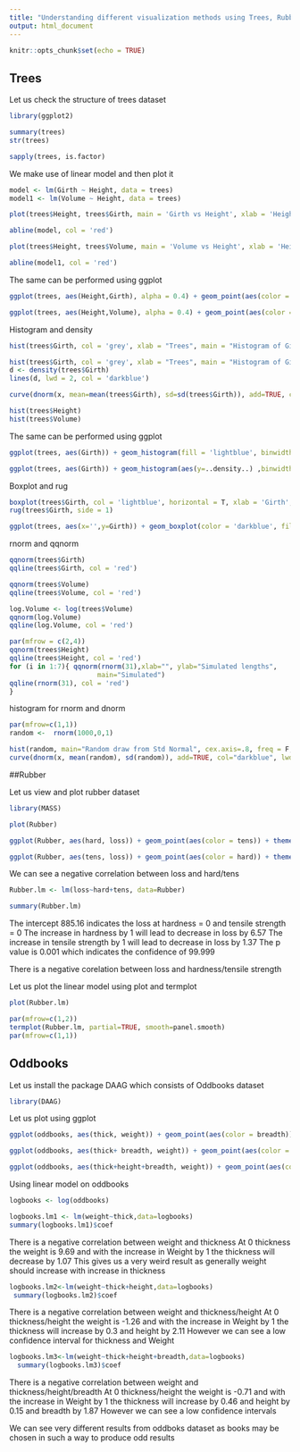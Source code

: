 ---
title: "Understanding different visualization methods using Trees, Rubber and oddbooks dataset"
output: html_document
---

```{r setup, include=FALSE}
knitr::opts_chunk$set(echo = TRUE)
```

## Trees
Let us check the structure of trees dataset
```{r trees}
library(ggplot2)

summary(trees)
str(trees)

sapply(trees, is.factor)
```

We make use of linear model and then plot it

```{r plot }
model <- lm(Girth ~ Height, data = trees)
model1 <- lm(Volume ~ Height, data = trees)

plot(trees$Height, trees$Girth, main = 'Girth vs Height', xlab = 'Height', ylab = 'Girth', col = 'blue')

abline(model, col = 'red')

plot(trees$Height, trees$Volume, main = 'Volume vs Height', xlab = 'Height', ylab = 'Volume', col = 'blue')

abline(model1, col = 'red')

```

The same can be performed using ggplot
```{r using ggplot}
ggplot(trees, aes(Height,Girth), alpha = 0.4) + geom_point(aes(color = Volume)) + theme_bw() +geom_smooth(method = 'lm', formula = y ~x, se = F) + scale_color_continuous(high = "#FF6E2E", low = "#55D8CE")

ggplot(trees, aes(Height,Volume), alpha = 0.4) + geom_point(aes(color = Girth)) + theme_bw() +geom_smooth(method = 'lm', formula = y ~x, se = F) + scale_color_continuous(high = "#FF6E2E", low = "#55D8CE")

```

Histogram and density 

```{R Hist}
hist(trees$Girth, col = 'grey', xlab = "Trees", main = "Histogram of Girth", breaks = 5 ) 

hist(trees$Girth, col = 'grey', xlab = "Trees", main = "Histogram of Girth", freq = F) 
d <- density(trees$Girth)
lines(d, lwd = 2, col = 'darkblue')

curve(dnorm(x, mean=mean(trees$Girth), sd=sd(trees$Girth)), add=TRUE, col='red', lwd=2)

hist(trees$Height)
hist(trees$Volume)
```





The same can be performed using ggplot
```{R hist ggplot}
ggplot(trees, aes(Girth)) + geom_histogram(fill = 'lightblue', binwidth = 1, color = 'darkblue') + theme_bw()

ggplot(trees, aes(Girth)) + geom_histogram(aes(y=..density..) ,binwidth = 1, color="darkblue", fill="lightblue" ) + theme_bw() + geom_density(alpha=.2, fill="#FF6666")


```

Boxplot and rug

```{R b}
boxplot(trees$Girth, col = 'lightblue', horizontal = T, xlab = 'Girth', main = 'Tree Girth Data', frame.plot = F, boxwex = 0.6, notch = T)
rug(trees$Girth, side = 1)

ggplot(trees, aes(x='',y=Girth)) + geom_boxplot(color = 'darkblue', fill = 'lightblue', alpha = 0.4)+ theme_bw() + coord_flip() + ggtitle("Tree Girth Data")
```

rnorm and qqnorm

```{R rnorm}
qqnorm(trees$Girth)
qqline(trees$Girth, col = 'red')

qqnorm(trees$Volume)
qqline(trees$Volume, col = 'red')

log.Volume <- log(trees$Volume)
qqnorm(log.Volume)
qqline(log.Volume, col = 'red')

par(mfrow = c(2,4))
qqnorm(trees$Height)
qqline(trees$Height, col = 'red')
for (i in 1:7){ qqnorm(rnorm(31),xlab="", ylab="Simulated lengths",
                      main="Simulated")
qqline(rnorm(31), col = 'red')
}
```


histogram for rnorm and dnorm

```{R hist rnorm}
par(mfrow=c(1,1))
random <-  rnorm(1000,0,1)

hist(random, main="Random draw from Std Normal", cex.axis=.8, freq = F, xlim = c(-4,4))
curve(dnorm(x, mean(random), sd(random)), add=TRUE, col="darkblue", lwd=2)

```

##Rubber

Let us view and plot rubber dataset

```{R rubber}
library(MASS)

plot(Rubber)

ggplot(Rubber, aes(hard, loss)) + geom_point(aes(color = tens)) + theme_bw() +geom_smooth(method = 'lm', formula = y ~x, se = F) + scale_color_continuous(high = "#FF6E2E", low = "#55D8CE")

ggplot(Rubber, aes(tens, loss)) + geom_point(aes(color = hard)) + theme_bw() +geom_smooth(method = 'lm', formula = y ~x, se = F) + scale_color_continuous(high = "#FF6E2E", low = "#55D8CE")

```

We can see a negative correlation between loss and hard/tens

```{r summ}
Rubber.lm <- lm(loss~hard+tens, data=Rubber)

summary(Rubber.lm)
```

The intercept 885.16 indicates the loss at hardness = 0  and tensile strength = 0
The increase in hardness by 1 will lead to decrease in loss by 6.57
The increase in tensile strength by 1 will lead to decrease in loss by 1.37
The p value is 0.001 which indicates the confidence of 99.999

There is a negative corelation between loss and hardness/tensile strength

Let us plot the linear model using plot and termplot

```{r lm }
plot(Rubber.lm)

par(mfrow=c(1,2))
termplot(Rubber.lm, partial=TRUE, smooth=panel.smooth)
par(mfrow=c(1,1))
```


## Oddbooks
Let us install the package DAAG which consists of Oddbooks dataset

```{r od}
library(DAAG)
```

Let us plot using ggplot

```{r gg odd}
ggplot(oddbooks, aes(thick, weight)) + geom_point(aes(color = breadth)) + theme_bw() +geom_smooth(method = 'lm', formula = y ~x, se = F) + scale_color_continuous(high = "#FF6E2E", low = "#55D8CE")

ggplot(oddbooks, aes(thick+ breadth, weight)) + geom_point(aes(color = breadth)) + theme_bw() +geom_smooth(method = 'lm', formula = y ~x, se = F) + scale_color_continuous(high = "#FF6E2E", low = "#55D8CE")

ggplot(oddbooks, aes(thick+height+breadth, weight)) + geom_point(aes(color = thick)) + theme_bw() +geom_smooth(method = 'lm', formula = y ~x, se = F) + scale_color_continuous(high = "#FF6E2E", low = "#55D8CE")

```


Using linear model on oddbooks

```{r odd lm}
logbooks <- log(oddbooks)

logbooks.lm1 <- lm(weight~thick,data=logbooks)
summary(logbooks.lm1)$coef

```

There is a negative correlation between weight and thickness
At 0 thickness the weight is 9.69 and with the increase in Weight by 1 the thickness will decrease by 1.07 
This gives us a very weird result as generally weight should increase with increase in thickness

```{r odd lm1}
logbooks.lm2<-lm(weight~thick+height,data=logbooks)
 summary(logbooks.lm2)$coef
```
There is a negative correlation between weight and thickness/height
 At 0 thickness/height the weight is -1.26 and with the increase in Weight by 1 the thickness will increase by 0.3  and height by 2.11 
However we can see a low confidence interval for thickness and Weight 

```{r odd lm2}
logbooks.lm3<-lm(weight~thick+height+breadth,data=logbooks)
  summary(logbooks.lm3)$coef 
```

There is a negative correlation between weight and thickness/height/breadth
At 0 thickness/height the weight is -0.71 and with the increase in Weight by 1 the thickness will increase by 0.46  and height by 0.15 and breadth by 1.87 
However we can see a low confidence intervals 
  
We can see very different results from oddboks dataset as books may be 
 chosen in such a way to produce odd results
  
 
 
